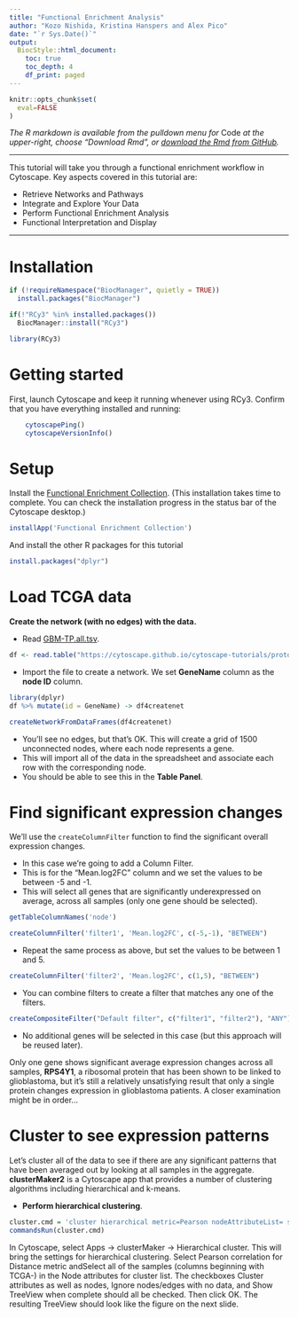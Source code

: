 ```yaml
---
title: "Functional Enrichment Analysis"
author: "Kozo Nishida, Kristina Hanspers and Alex Pico"
date: "`r Sys.Date()`"
output:
  BiocStyle::html_document:
    toc: true
    toc_depth: 4
    df_print: paged
---
```

```r
knitr::opts_chunk$set(
  eval=FALSE
)
```

*The R markdown is available from the pulldown menu for* Code *at the upper-right, choose "Download Rmd", or [download the Rmd from GitHub](https://raw.githubusercontent.com/nrnb/gsod2019_kozo_nishida/master/functional-enrichment.Rmd).*

<hr />

This tutorial will take you through a functional enrichment workflow in Cytoscape. Key aspects covered in this tutorial are:

- Retrieve Networks and Pathways
- Integrate and Explore Your Data
- Perform Functional Enrichment Analysis
- Functional Interpretation and Display

<hr />

# Installation
```r
if (!requireNamespace("BiocManager", quietly = TRUE))
  install.packages("BiocManager")

if(!"RCy3" %in% installed.packages())
  BiocManager::install("RCy3")

library(RCy3)
```

# Getting started
First, launch Cytoscape and keep it running whenever using RCy3. Confirm that you have everything installed and running:
```r
    cytoscapePing()
    cytoscapeVersionInfo()
```

# Setup

Install the [Functional Enrichment Collection](http://apps.cytoscape.org/apps/functionalenrichmentcollection).
(This installation takes time to complete. You can check the installation progress in the status bar of the Cytoscape desktop.)

```r
installApp('Functional Enrichment Collection')
```

And install the other R packages for this tutorial

```r
install.packages("dplyr")
```


# Load TCGA data

**Create the network (with no edges) with the data.**

- Read [GBM-TP.all.tsv](https://cytoscape.github.io/cytoscape-tutorials/protocols/data/GBM-TP-all.tsv).

```r
df <- read.table("https://cytoscape.github.io/cytoscape-tutorials/protocols/data/GBM-TP-all.tsv", sep = '\t', header = TRUE)
```

- Import the file to create a network. We set **GeneName** column as the **node ID** column.

```r
library(dplyr)
df %>% mutate(id = GeneName) -> df4createnet
```

```r
createNetworkFromDataFrames(df4createnet)
```

  - You’ll see no edges, but that’s OK. This will create a grid of 1500 unconnected nodes, where each node represents a gene.
  - This will import all of the data in the spreadsheet and associate each row with the corresponding node.
  - You should be able to see this in the **Table Panel**.

# Find significant expression changes

We’ll use the `createColumnFilter` function to find the significant overall expression changes.

- In this case we’re going to add a Column Filter.
- This is for the "Mean.log2FC" column and we set the values to be between -5 and -1.
- This will select all genes that are significantly underexpressed on average, across all samples (only one gene should be selected).

```r
getTableColumnNames('node')
```

```r
createColumnFilter('filter1', 'Mean.log2FC', c(-5,-1), "BETWEEN")
```

- Repeat the same process as above, but set the values to be between 1 and 5.

```r
createColumnFilter('filter2', 'Mean.log2FC', c(1,5), "BETWEEN")
```

- You can combine filters to create a filter that matches any one of the filters.

```r
createCompositeFilter("Default filter", c("filter1", "filter2"), "ANY")
```

- No additional genes will be selected in this case (but this approach will be reused later).

Only one gene shows significant average expression changes across all samples, **RPS4Y1**, a ribosomal protein that has been shown to be linked to glioblastoma, but it’s still a relatively unsatisfying result that only a single protein changes expression in glioblastoma patients.
A closer examination might be in order...

# Cluster to see expression patterns

Let’s cluster all of the data to see if there are any significant patterns that have been averaged out by looking at all samples in the aggregate.
**clusterMaker2** is a Cytoscape app that provides a number of clustering algorithms including hierarchical and k-means.

- **Perform hierarchical clustering**.

```r
cluster.cmd = 'cluster hierarchical metric=Pearson nodeAttributeList= showUI='
commandsRun(cluster.cmd)
```


In Cytoscape, select Apps → clusterMaker → Hierarchical cluster. This will bring the settings for hierarchical clustering. Select Pearson correlation for Distance metric andSelect all of the samples (columns beginning with TCGA-) in the Node attributes for cluster list. The checkboxes Cluster attributes as well as nodes, Ignore nodes/edges with no data, and Show TreeView when complete should all be checked. Then click OK. The resulting TreeView should look like the figure on the next slide.
